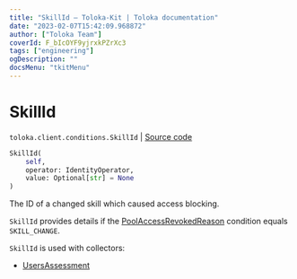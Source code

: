 ```yaml
---
title: "SkillId — Toloka-Kit | Toloka documentation"
date: "2023-02-07T15:42:09.968872"
author: ["Toloka Team"]
coverId: F_bIcOYF9yjrxkPZrXc3
tags: ["engineering"]
ogDescription: ""
docsMenu: "tkitMenu"
---
```


# SkillId
`toloka.client.conditions.SkillId` | [Source code](https://github.com/Toloka/toloka-kit/blob/v1.1.3/src/client/conditions.py#L297)

```python
SkillId(
    self,
    operator: IdentityOperator,
    value: Optional[str] = None
)
```

The ID of a changed skill which caused access blocking.

`SkillId` provides details if the [PoolAccessRevokedReason](/docs/toloka-kit/reference/toloka.client.conditions.PoolAccessRevokedReason) condition equals `SKILL_CHANGE`.

`SkillId` is used with collectors:
- [UsersAssessment](/docs/toloka-kit/reference/toloka.client.collectors.UsersAssessment)
